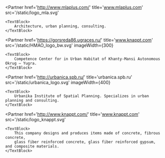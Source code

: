 
<Title>PARTNERS</Title>

<Partner
    href='http://www.mlaplus.com/'
    title='www.mlaplus.com'
    src='/static/logo_mla.svg'
>
    <TextBlock>
        Architecture, urban planning, consulting.
    </TextBlock>
</Partner>

<Partner
    href='https://gorsreda86.ugraces.ru/'
    title='www.knappt.com'
    src='/static/HMAO_logo_bw.svg'
    imageWidth={300}
>
    <TextBlock>
        Competence Center for in Urban Habitat of Khanty-Mansi Autonomous Okrug – Yugra.
    </TextBlock>
</Partner>

<Partner
    href='http://urbanica.spb.ru/'
    title='urbanica.spb.ru'
    src='/static/urbanica_logo.svg'
    imageWidth={400}
>
    <TextBlock>
        Urbanika Institute of Spatial Planning. Specializes in urban planning and consulting.
    </TextBlock>
</Partner>

<Partner
    href='http://www.knappt.com/'
    title='www.knappt.com'
    src='/static/logo_knappt.svg'
>
    <TextBlock>
        This company designs and produces items made of concrete, fibrous concrete,
        glass fiber reinforced concrete, glass fiber reinforced gypsum, and composite materials.
    </TextBlock>
</Partner>
